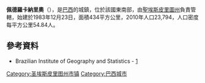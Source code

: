 {{coord|18|01|48|S|40|09|03|W|scale:30000|display=title}}

'''佩德羅卡納里奧'''（{{lang-pt|Pedro Canário}}），是[[巴西|巴西]]的城鎮，位於該國東南部，由[[聖埃斯皮里圖州|聖埃斯皮里圖州]]負責管轄，始建於1983年12月23日，面積434平方公里，2010年人口23,794，人口密度每平方公里54.84人。

==參考資料==
*Brazilian Institute of Geography and Statistics - [https://web.archive.org/web/20080611095922/http://www.ibge.gov.br/cidadesat/default.php]

{{Brazil-geo-stub}}
{{聖埃斯皮里圖州市鎮}}
[[Category:圣埃斯皮里图州市镇|Category:圣埃斯皮里图州市镇]]
[[Category:巴西城市|Category:巴西城市]]